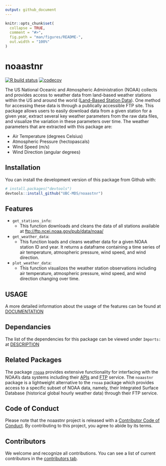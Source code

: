 ```yaml
---
output: github_document
---
```


<!-- README.md is generated from README.Rmd. Please edit that file -->

```r
knitr::opts_chunk$set(
  collapse = TRUE,
  comment = "#>",
  fig.path = "man/figures/README-",
  out.width = "100%"
)
```

# noaastnr

<!-- badges: start -->
[![R build status](https://github.com/UBC-MDS/noaastnr/workflows/R-CMD-check/badge.svg)](https://github.com/UBC-MDS/noaastnr/actions) [![codecov](https://codecov.io/gh/UBC-MDS/noaastnr/branch/main/graph/badge.svg)](https://codecov.io/gh/UBC-MDS/noaastnr)
<!-- badges: end -->

The US National Oceanic and Atmospheric Administration (NOAA) collects and provides access to weather data from land-based weather stations within the US and around the world ([Land-Based Station Data](https://www.ncdc.noaa.gov/data-access/land-based-station-data)).  One method for accessing these data is through a publically accessible FTP site.  This package allows users to easily download data from a given station for a given year, extract several key weather parameters from the raw data files, and visualize the variation in these parameters over time.  The weather parameters that are extracted with this package are:

- Air Temperature (degrees Celsius)
- Atmospheric Pressure (hectopascals)
- Wind Speed (m/s)
- Wind Direction (angular degrees)

## Installation

You can install the development version of this package from Github with:

``` r
# install.packages("devtools")
devtools::install_github("UBC-MDS/noaastnr")
```
## Features

- `get_stations_info`:
  - This function downloads and cleans the data of all stations available at <ftp://ftp.ncei.noaa.gov/pub/data/noaa/>
- `get_weather_data`:
  - This function loads and cleans weather data for a given NOAA station ID and year. It returns a dataframe containing a time series of air temperature, atmospheric pressure, wind speed, and wind direction.
- `plot_weather_data`:
  - This function visualizes the weather station observations including air temperature, atmospheric pressure, wind speed, and wind direction changing over time.

## USAGE

A more detailed information about the usage of the features can be found at [DOCUMENTATION](https://ubc-mds.github.io/noaastnr/articles/noaastnr.html) 

## Dependancies

The list of the dependencies for this package can be viewed under `Imports:` at [DESCRIPTION](https://github.com/UBC-MDS/noaastnr/blob/main/DESCRIPTION)

## Related Packages

The package [`rnoaa`](https://cran.r-project.org/web/packages/rnoaa/index.html) provides extensive functionality for interfacing with the NOAA's data systems including their [APIs](https://www.ncei.noaa.gov/support/access-data-service-api-user-documentation) and [FTP](ftp://ftp.ncei.noaa.gov/) service.  The `noaastnr` package is a lightweight alternative to the `rnoaa` package which provides access to a specific subset of NOAA data, namely, their Integrated Surface Database (historical global hourly weather data) through their FTP service.

## Code of Conduct

Please note that the noaastnr project is released with a [Contributor Code of Conduct](https://contributor-covenant.org/version/2/0/CODE_OF_CONDUCT.html). By contributing to this project, you agree to abide by its terms.

## Contributors

We welcome and recognize all contributions. You can see a list of current contributors in the [contributors tab](https://github.com/UBC-MDS/noaastnr/graphs/contributors).

